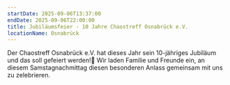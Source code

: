 ```yaml
---
startDate: 2025-09-06T13:37:00
endDate: 2025-09-06T22:00:00
title: Jubiläumsfeier - 10 Jahre Chaostreff Osnabrück e.V.
locationName: Osnabrück
---
```


Der Chaostreff Osnabrück e.V. hat dieses Jahr sein 10-jähriges Jubiläum und das soll gefeiert werden!🎉
Wir laden Familie und Freunde ein, an diesem Samstagnachmittag diesen besonderen Anlass gemeinsam mit uns zu zelebrieren.
